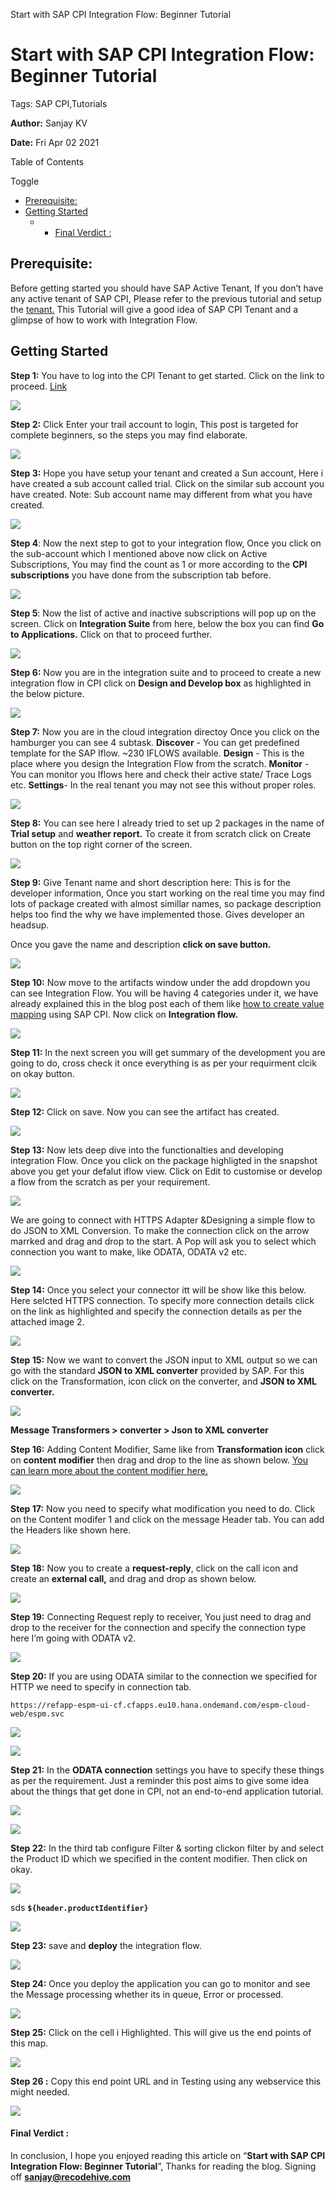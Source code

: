    Start with SAP CPI Integration Flow: Beginner Tutorial

Start with SAP CPI Integration Flow: Beginner Tutorial
======================================================

Tags: SAP CPI,Tutorials

**Author:** Sanjay KV

**Date:** Fri Apr 02 2021

Table of Contents

Toggle

*   [Prerequisite:](https://recodehive.com/start-with-sap-cpi-integration-flow-beginner-tutorial/#Prerequisite "Prerequisite: ")
*   [Getting Started](https://recodehive.com/start-with-sap-cpi-integration-flow-beginner-tutorial/#Getting_Started "Getting Started")
    *   *   [Final Verdict :](https://recodehive.com/start-with-sap-cpi-integration-flow-beginner-tutorial/#Final_Verdict "Final Verdict :")

Prerequisite:
-------------

Before getting started you should have SAP Active Tenant, If you don’t have any active tenant of SAP CPI, Please refer to the previous tutorial and setup the [tenant.](https://recodehive.com/set-up-sap-cpi-tenant-in-trial-account/) This Tutorial will give a good idea of SAP CPI Tenant and a glimpse of how to work with Integration Flow.

Getting Started
---------------

**Step 1:** You have to log into the CPI Tenant to get started. Click on the link to proceed. [Link](https://accounts.sap.com/saml2/idp/sso?sp=cockpit-cf-eu10&RelayState=response_type%3Dcode%26scope%3Dopenid%26redirect_uri%3Dhttps%253A%252F%252Fcockpit.hanatrial.ondemand.com%252Flogin%252Fcallback%26client_id%3D28f1d77a-ce0d-401a-b926-e393cd8ed4fa%26state%3D14606373077030)

![](https://recodehive.com/wp-content/uploads/2020/12/image-55-1024x372.png)

**Step 2:** Click Enter your trail account to login, This post is targeted for complete beginners, so the steps you may find elaborate.

![](https://recodehive.com/wp-content/uploads/2020/12/image-56-1024x409.png)

**Step 3:** Hope you have setup your tenant and created a Sun account, Here i have created a sub account called trial. Click on the similar sub account you have created. Note: Sub account name may different from what you have created.

![](https://recodehive.com/wp-content/uploads/2020/12/image-57-1024x412.png)

**Step 4**: Now the next step to got to your integration flow, Once you click on the sub-account which I mentioned above now click on Active Subscriptions, You may find the count as 1 or more according to the **CPI subscriptions** you have done from the subscription tab before.

![](https://recodehive.com/wp-content/uploads/2020/12/image-58-1024x371.png)

**Step 5**: Now the list of active and inactive subscriptions will pop up on the screen. Click on **Integration Suite** from here, below the box you can find **Go to Applications.** Click on that to proceed further.

![](https://recodehive.com/wp-content/uploads/2020/12/image-59-1024x591.png)

**Step 6:** Now you are in the integration suite and to proceed to create a new integration flow in CPI click on **Design and Develop box** as highlighted in the below picture.

![](https://recodehive.com/wp-content/uploads/2020/12/image-60-1024x384.png)

**Step 7:** Now you are in the cloud integration directoy Once you click on the hamburger you can see 4 subtask.
**Discover** - You can get predefined template for the SAP Iflow. ~230 IFLOWS available.
**Design** - This is the place where you design the Integration Flow from the scratch.
**Monitor** - You can monitor you Iflows here and check their active state/ Trace Logs etc.
**Settings**\- In the real tenant you may not see this without proper roles.

![](https://recodehive.com/wp-content/uploads/2020/12/image-61.png)

**Step 8:** You can see here I already tried to set up 2 packages in the name of **Trial setup** and **weather report.** To create it from scratch click on Create button on the top right corner of the screen.

![](https://recodehive.com/wp-content/uploads/2020/12/image-62-1024x159.png)

**Step 9:** Give Tenant name and short description here: This is for the developer information, Once you start working on the real time you may find lots of package created with almost simillar names, so package description helps too find the why we have implemented those. Gives developer an headsup.

Once you gave the name and description **click on save button.**

![](https://recodehive.com/wp-content/uploads/2020/12/image-63-1024x290.png)

**Step 10:** Now move to the artifacts window under the add dropdown you can see Integration Flow. You will be having 4 categories under it, we have already explained this in the blog post each of them like [how to create value mapping](https://recodehive.com/message-mapping-and-value-mapping-in-sap-cpi/) using SAP CPI. Now click on **Integration flow.**

![](https://recodehive.com/wp-content/uploads/2020/12/image-64-1024x253.png)

**Step 11:** In the next screen you will get summary of the development you are going to do, cross check it once everything is as per your requirment clcik on okay button.

![](https://recodehive.com/wp-content/uploads/2020/12/image-65-1024x470.png)

**Step 12:** Click on save. Now you can see the artifact has created.

![](https://recodehive.com/wp-content/uploads/2020/12/image-66-1024x227.png)

**Step 13:** Now lets deep dive into the functionalties and developing integration Flow. Once you click on the package highligted in the snapshot above you get your defalut iflow view. Click on Edit to customise or develop a flow from the scratch as per your requirement.

![](https://recodehive.com/wp-content/uploads/2020/12/image-67-1024x272.png)

We are going to connect with HTTPS Adapter &Designing a simple flow to do JSON to XML Conversion.
To make the connection click on the arrow marrked and drag and drop to the start. A Pop will ask you to select which connection you want to make, like ODATA, ODATA v2 etc.

![](https://recodehive.com/wp-content/uploads/2020/12/image-69-1024x329.png)

**Step 14:** Once you select your connector itt will be show like this below. Here selcted HTTPS connection. To specify more connection details click on the link as highlighted and specify the connection details as per the attached image 2.

![](https://recodehive.com/wp-content/uploads/2020/12/image-70-1024x471.png)

**Step 15:** Now we want to convert the JSON input to XML output so we can go with the standard **JSON to XML converter** provided by SAP. For this click on the Transformation, icon click on the converter, and **JSON to XML converter.**

![](https://recodehive.com/wp-content/uploads/2020/12/SAP-CLoud-Platform.gif)

**Message Transformers > converter > Json to XML converter**

**Step 16:** Adding Content Modifier, Same like from **Transformation icon** click on **content modifier** then drag and drop to the line as shown below. [You can learn more about the content modifier here.](https://help.sap.com/viewer/368c481cd6954bdfa5d0435479fd4eaf/Cloud/en-US/8f04a707843a40bf9f6e07ed55b93034.html)

![](https://recodehive.com/wp-content/uploads/2020/12/Content-Modifier-in-SAP-CPI.gif)

**Step 17:** Now you need to specify what modification you need to do. Click on the Content modifer 1 and click on the message Header tab. You can add the Headers like shown here.

![](https://recodehive.com/wp-content/uploads/2020/12/image-72-1024x412.png)

**Step 18:** Now you to create a **request-reply**, click on the call icon and create an **external call,** and drag and drop as shown below.

![](https://recodehive.com/wp-content/uploads/2020/12/Request-reply-in-SAP-CPI.gif)

**Step 19:** Connecting Request reply to receiver, You just need to drag and drop to the receiver for the connection and specify the connection type here I’m going with ODATA v2.

![](https://recodehive.com/wp-content/uploads/2020/12/rp-connection.gif)

**Step 20:** If you are using ODATA similar to the connection we specified for HTTP we need to specify in connection tab.

    https://refapp-espm-ui-cf.cfapps.eu10.hana.ondemand.com/espm-cloud-web/espm.svc

![](https://recodehive.com/wp-content/uploads/2020/12/image-79.png)

![](https://recodehive.com/wp-content/uploads/2020/12/image-80.png)

**Step 21:** In the **ODATA connection** settings you have to specify these things as per the requirement. Just a reminder this post aims to give some idea about the things that get done in CPI, not an end-to-end application tutorial.

![](https://recodehive.com/wp-content/uploads/2020/12/image-75-1024x266.png)

![](https://recodehive.com/wp-content/uploads/2020/12/image-76-1024x697.png)

**Step 22:** In the third tab configure Filter & sorting clickon filter by and select the Product ID which we specified in the content modifier. Then click on okay.

![](https://recodehive.com/wp-content/uploads/2020/12/image-77-1024x183.png)

sds **`${header.productIdentifier}`**

![](https://recodehive.com/wp-content/uploads/2020/12/image-78-1024x239.png)

**Step 23:** save and **deploy** the integration flow.

![](https://recodehive.com/wp-content/uploads/2020/12/image-81-1024x336.png)

**Step 24:** Once you deploy the application you can go to monitor and see the Message processing whether its in queue, Error or processed.

![](https://recodehive.com/wp-content/uploads/2020/12/image-82-1024x251.png)

**Step 25:** Click on the cell i Highlighted. This will give us the end points of this map.

![](https://recodehive.com/wp-content/uploads/2020/12/image-83-1024x309.png)

**Step 26 :** Copy this end point URL and in Testing using any webservice this might needed.

![](https://recodehive.com/wp-content/uploads/2020/12/image-84-1024x367.png)

#### Final Verdict :

In conclusion, I hope you enjoyed reading this article on “**Start with SAP CPI Integration Flow: Beginner Tutorial**”, Thanks for reading the blog. Signing off **[sanjay@recodehive.com](https://recodehive.com/about-us/)**